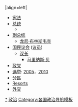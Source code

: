 {{politbox|country=苏里南|image=Coat of arms of Suriname.svg|size=125|title=苏里南|}}
|align=left|
*[[苏里南宪法|宪法]]
*[[苏里南总统|总统]]
**{{le|昌·單多吉|Chan Santokhi}}
*[[苏里南副总统|副总统]]
**[[龙尼·布林斯韦克]]
*[[苏里南国民议会|国民议会]] ([[苏里南国民议会现任议员|议员]])
**[[苏里南国民议会议长|议长]]
***[[马里纳斯·贝]]
*[[苏里南政党列表|政党]]
*[[苏里南选举|选举]]: [[2005年蘇里南國會選舉|2005]]，[[2010年蘇里南國會選舉|2010]]
*[[蘇里南行政區劃|分區]]
*[[Resorts of Suriname|Resorts]]
*[[蘇里南外交|外交]]
{{politicsboxend|country=蘇里南政治|}}<noinclude>
{{clear}}

[[Category:蘇利南政治‎|*]]
[[Category:苏里南模板|政治]]
[[Category:各国政治导航模板]]
</noinclude>
